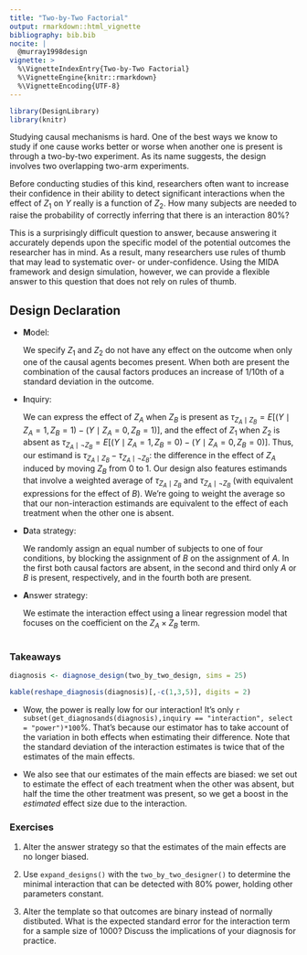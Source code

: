```yaml
---
title: "Two-by-Two Factorial"
output: rmarkdown::html_vignette
bibliography: bib.bib
nocite: | 
  @murray1998design  
vignette: >
  %\VignetteIndexEntry{Two-by-Two Factorial}
  %\VignetteEngine{knitr::rmarkdown}
  %\VignetteEncoding{UTF-8}
---
```


```r
library(DesignLibrary)
library(knitr)
```


Studying causal mechanisms is hard. One of the best ways we know to study if one cause works better or worse when another one is present is through a two-by-two experiment. As its name suggests, the design involves two overlapping two-arm experiments. 

Before conducting studies of this kind, researchers often want to increase their confidence in their ability to detect significant interactions when the effect of $Z_1$ on $Y$ really is a function of $Z_2$. How many subjects are needed to raise the probability of correctly inferring that there is an interaction 80\%?

This is a surprisingly difficult question to answer, because answering it accurately depends upon the specific model of the potential outcomes the researcher has in mind. As a result, many researchers use rules of thumb that may lead to systematic over- or under-confidence. Using the MIDA framework and design simulation, however, we can provide a flexible answer to this question that does not rely on rules of thumb.

## Design Declaration

- **M**odel: 

    We specify $Z_1$ and $Z_2$ do not have any effect on the outcome when only one of the causal agents becomes present. When both are present the combination of the causal factors produces an increase of 1/10th of a standard deviation in the outcome.

- **I**nquiry: 

    We can express the effect of $Z_A$ when $Z_B$ is present as $\tau_{Z_A \mid Z_B} = E[(Y \mid Z_A = 1, Z_B = 1) - (Y \mid Z_A = 0, Z_B = 1)]$, and the effect of $Z_1$ when $Z_2$ is absent as $\tau_{Z_A \mid \neg Z_B} = E[(Y \mid Z_A = 1, Z_B = 0) - (Y \mid Z_A = 0, Z_B = 0)]$. Thus, our estimand is $\tau_{Z_A \mid Z_B} - \tau_{Z_A \mid \neg Z_B}$: the difference in the effect of $Z_A$ induced by moving $Z_B$ from 0 to 1. Our design also features estimands that involve a weighted average of $\tau_{Z_A \mid Z_B}$ and $\tau_{Z_A \mid \neg Z_B}$ (with equivalent expressions for the effect of $B$). We're going to weight the average so that our non-interaction estimands are equivalent to the effect of each treatment when the other one is absent.

- **D**ata strategy: 
  
    We randomly assign an equal number of subjects to one of four conditions, by blocking the assignment of $B$ on the assignment of $A$. In the first both causal factors are absent, in the second and third only $A$ or $B$ is present, respectively, and in the fourth both are present. 

- **A**nswer strategy: 
    
    We estimate the interaction effect using a linear regression model that focuses on the coefficient on the $Z_A \times Z_B$ term.


```r
```


### Takeaways

```r
diagnosis <- diagnose_design(two_by_two_design, sims = 25)
```

```r
kable(reshape_diagnosis(diagnosis)[,-c(1,3,5)], digits = 2)
```

- Wow, the power is really low for our interaction! It's only `r subset(get_diagnosands(diagnosis),inquiry == "interaction", select = "power")*100`%. That's because our estimator has to take account of the variation in both effects when estimating their difference. Note that the standard deviation of the interaction estimates is twice that of the estimates of the main effects. 

- We also see that our estimates of the main effects are biased: we set out to estimate the effect of each treatment when the other was absent, but half the time the other treatment was present, so we get a boost in the *estimated* effect size due to the interaction.

### Exercises

1. Alter the answer strategy so that the estimates of the main effects are no longer biased.

2. Use `expand_designs()` with the `two_by_two_designer()` to determine the minimal interaction that can be detected with 80% power, holding other parameters constant.

3. Alter the template so that outcomes are binary instead of normally distibuted. What is the expected standard error for the interaction term for a sample size of 1000? Discuss the implications of your diagnosis for practice.

